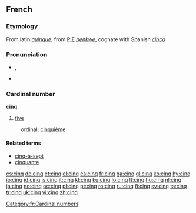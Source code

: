 ==French==

===Etymology===
From latin ''[[quinque]]'', from [[PIE]] ''[[penkwe]]'', cognate with Spanish ''[[cinco]]''

===Pronunciation===
* {{IPA|/sɛ̃k/|lang=fr}}, {{SAMPA|/sE~k/}}
* {{audio|Fr-cinq-fr.ogg|audio}}

===Cardinal number===
'''cinq'''

# [[five]]

: ordinal: [[cinquième]]

====Related terms====
* [[cinq-à-sept]]
* [[cinquante]]

[[Category:fr:Cardinal numbers]]

[[cs:cinq]]
[[de:cinq]]
[[et:cinq]]
[[el:cinq]]
[[es:cinq]]
[[fr:cinq]]
[[ga:cinq]]
[[gl:cinq]]
[[ko:cinq]]
[[hy:cinq]]
[[io:cinq]]
[[id:cinq]]
[[is:cinq]]
[[it:cinq]]
[[kl:cinq]]
[[ku:cinq]]
[[lo:cinq]]
[[lt:cinq]]
[[hu:cinq]]
[[nl:cinq]]
[[ja:cinq]]
[[no:cinq]]
[[oc:cinq]]
[[pl:cinq]]
[[pt:cinq]]
[[ro:cinq]]
[[ru:cinq]]
[[fi:cinq]]
[[sv:cinq]]
[[ta:cinq]]
[[tr:cinq]]
[[uk:cinq]]
[[vi:cinq]]
[[zh:cinq]]